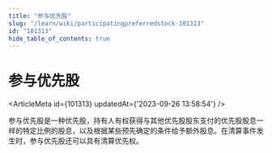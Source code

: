 ```yaml
---
title: "参与优先股"
slug: "/learn/wiki/participatingpreferredstock-101313"
id: "101313"
hide_table_of_contents: true
---
```



# 参与优先股

<ArticleMeta id={101313} updatedAt={'2023-09-26 13:58:54'} />
<div className='border-solid border-b border-t-0 my-4 border-[var(--ifm-color-gray-300)]' />

参与优先股是一种优先股，持有人有权获得与其他优先股股东支付的优先股股息一样的特定比例的股息，以及根据某些预先确定的条件给予额外股息。在清算事件发生时，参与优先股还可以具有清算优先权。
